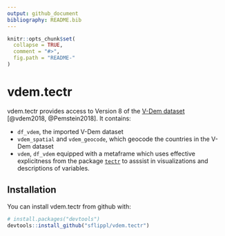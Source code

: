 ```yaml
---
output: github_document
bibliography: README.bib
---
```


<!-- README.md is generated from README.Rmd. Please edit that file -->

<!-- [![Travis-CI Build Status](https://travis-ci.org/sflippl/vdem.tectr.svg?branch=master)](https://travis-ci.org/sflippl/vdem.tectr)[![Coverage Status](https://img.shields.io/codecov/c/github/sflippl/vdem.tectr/master.svg)](https://codecov.io/github/sflippl/vdem.tectr?branch=master) -->

```r
knitr::opts_chunk$set(
  collapse = TRUE,
  comment = "#>",
  fig.path = "README-"
)
```

# vdem.tectr

vdem.tectr provides access to Version 8 of the [V-Dem dataset](v-dem.net) [@vdem2018, @Pemstein2018]. It contains:

* `df_vdem`, the imported V-Dem dataset
* `vdem_spatial` and `vdem_geocode`, which geocode the countries in the V-Dem dataset
* `vdem`, `df_vdem` equipped with a metaframe which uses effective explicitness from the package [`tectr`](github.com/sflippl/tectr) to asssist in visualizations and descriptions of variables.

## Installation

You can install vdem.tectr from github with:

```r
# install.packages("devtools")
devtools::install_github("sflippl/vdem.tectr")
```
